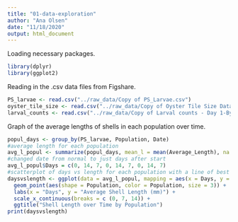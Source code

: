 ```yaml
---
title: "01-data-exploration"
author: "Ana Olsen"
date: "11/18/2020"
output: html_document
---
```

Loading necessary packages.
```r
library(dplyr)
library(ggplot2)
```

Reading in the .csv data files from Figshare.
```r

PS_larvae <- read.csv("../raw_data/Copy of PS_Larvae.csv")
oyster_tile_size <- read.csv("../raw_data/Copy of Oyster Tile Size Data.csv")
larval_counts <- read.csv("../raw_data/Copy of Larval counts - Day 1-By Family.csv")
```

Graph of the average lengths of shells in each population over time.
```r

popul_days <- group_by(PS_larvae, Population, Date)
#average length for each population
avg_l_popul <- summarize(popul_days, mean_l = mean(Average_Length), na.rm = TRUE)
#changed date from normal to just days after start
avg_l_popul$Days = c(0, 14, 7, 0, 14, 7, 0, 14, 7)
#scatterplot of days vs length for each population with a line of best fit for each population
daysvslength <- ggplot(data = avg_l_popul, mapping = aes(x = Days, y = mean_l, group = Population)) +
  geom_point(aes(shape = Population, color = Population, size = 3)) +
  labs(x = "Days", y = "Average Shell Length (mm)") +
  scale_x_continuous(breaks = c (0, 7, 14)) +
  ggtitle("Shell Length over Time by Population")
print(daysvslength)
```

